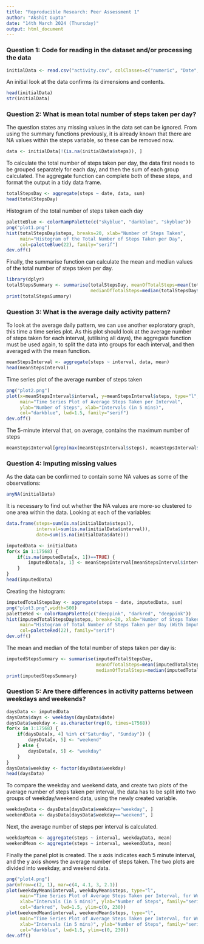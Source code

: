 ```yaml
---
title: "Reproducible Research: Peer Assessment 1"
author: "Akshit Gupta"
date: "14th March 2024 (Thursday)"
output: html_document
---
```




### Question 1: Code for reading in the dataset and/or processing the data
```r
initialData <- read.csv("activity.csv", colClasses=c("numeric", "Date", "numeric"))
```
An initial look at the data confirms its dimensions and contents.

```r
head(initialData)
str(initialData)
```
### Question 2: What is mean total number of steps taken per day?

The question states any missing values in the data set can be ignored. From using the summary functions previously, it is already known that there are NA values within the steps variable, so these can be removed now.

```r
data <- initialData[!(is.na(initialData$steps)), ]
```
To calculate the total number of steps taken per day, the data first needs to be grouped separately for each day, and then the sum of each group calculated. The aggregate function can complete both of these steps, and format the output in a tidy data frame.

```r
totalStepsDay <- aggregate(steps ~ date, data, sum)
head(totalStepsDay)
```
 Histogram of the total number of steps taken each day


```r
paletteBlue <- colorRampPalette(c("skyblue", "darkblue", "skyblue"))
png("plot1.png")
hist(totalStepsDay$steps, breaks=20, xlab="Number of Steps Taken", 
     main="Histogram of the Total Number of Steps Taken per Day",
     col=paletteBlue(22), family="serif")
dev.off()
```
Finally, the summarise function can calculate the mean and median values of the total number of steps taken per day.

```r
library(dplyr)
totalStepsSummary <- summarise(totalStepsDay, meanOfTotalSteps=mean(totalStepsDay$steps),
                               medianOfTotalSteps=median(totalStepsDay$steps))
print(totalStepsSummary)
```
### Question 3: What is the average daily activity pattern?

To look at the average daily pattern, we can use another exploratory graph, this time a time series plot. As this plot should look at the average number of steps taken for each interval, (utilising all days), the aggregate function must be used again, to split the data into groups for each interval, and then averaged with the mean function.

```r
meanStepsInterval <- aggregate(steps ~ interval, data, mean)
head(meanStepsInterval)
```
 Time series plot of the average number of steps taken
```r
png("plot2.png")
plot(x=meanStepsInterval$interval, y=meanStepsInterval$steps, type="l",
     main="Time Series Plot of Average Steps Taken per Interval",
     ylab="Number of Steps", xlab="Intervals (in 5 mins)",
     col="darkblue", lwd=1.5, family="serif")
dev.off()
```
 The 5-minute interval that, on average, contains the maximum number of steps
```r
meanStepsInterval[grep(max(meanStepsInterval$steps), meanStepsInterval$steps), ]
```
### Question 4: Imputing missing values
As the data can be confirmed to contain some NA values as some of the observations:

```r
anyNA(initialData)
```
It is necessary to find out whether the NA values are more-so clustered to one area within the data. Looking at each of the variables:

```r
data.frame(steps=sum(is.na(initialData$steps)), 
           interval=sum(is.na(initialData$interval)), 
           date=sum(is.na(initialData$date)))
```
```r
imputedData <- initialData
for(x in 1:17568) {
    if(is.na(imputedData[x, 1])==TRUE) {
        imputedData[x, 1] <- meanStepsInterval[meanStepsInterval$interval %in% imputedData[x, 3], 2]
    }
}
head(imputedData)
```
Creating the histogram:
```r
imputedTotalStepsDay <- aggregate(steps ~ date, imputedData, sum)
png("plot3.png",width=500)
paletteRed <- colorRampPalette(c("deeppink", "darkred", "deeppink"))
hist(imputedTotalStepsDay$steps, breaks=20, xlab="Number of Steps Taken", 
     main="Histogram of Total Number of Steps Taken per Day (With Imputed Values)",
     col=paletteRed(22), family="serif")
dev.off()
```
The mean and median of the total number of steps taken per day is:
```r
imputedStepsSummary <- summarise(imputedTotalStepsDay, 
                                 meanOfTotalSteps=mean(imputedTotalStepsDay$steps), 
                                 medianOfTotalSteps=median(imputedTotalStepsDay$steps))  
print(imputedStepsSummary)
```
### Question 5: Are there differences in activity patterns between weekdays and weekends?
```r
daysData <- imputedData
daysData$days <- weekdays(daysData$date)
daysData$weekday <- as.character(rep(0, times=17568))
for(x in 1:17568) {
    if(daysData[x, 4] %in% c("Saturday", "Sunday")) {
        daysData[x, 5] <- "weekend"
    } else {
        daysData[x, 5] <- "weekday"
    }
}
daysData$weekday <- factor(daysData$weekday)
head(daysData)
```
To compare the weekday and weekend data, and create two plots of the average number of steps taken per interval, the data has to be split into two groups of weekday/weekend data, using the newly created variable.

```r
weekdayData <- daysData[daysData$weekday=="weekday", ]
weekendData <- daysData[daysData$weekday=="weekend", ]
```
Next, the average number of steps per interval is calculated.

```r
weekdayMean <- aggregate(steps ~ interval, weekdayData, mean)
weekendMean <- aggregate(steps ~ interval, weekendData, mean)
```
Finally the panel plot is created. The x axis indicates each 5 minute interval, and the y axis shows the average number of steps taken. The two plots are divided into weekday, and weekend data.

```r
png("plot4.png")
par(mfrow=c(2, 1), mar=c(4, 4.1, 3, 2.1))
plot(weekdayMean$interval, weekdayMean$steps, type="l",
     main="Time Series Plot of Average Steps Taken per Interval, for Weekdays",
     xlab="Intervals (in 5 mins)", ylab="Number of Steps", family="serif",
     col="darkred", lwd=1.5, ylim=c(0, 230))
plot(weekendMean$interval, weekendMean$steps, type="l",
     main="Time Series Plot of Average Steps Taken per Interval, for Weekends",
     xlab="Intervals (in 5 mins)", ylab="Number of Steps", family="serif",
     col="darkblue", lwd=1.5, ylim=c(0, 230))
dev.off()
```
